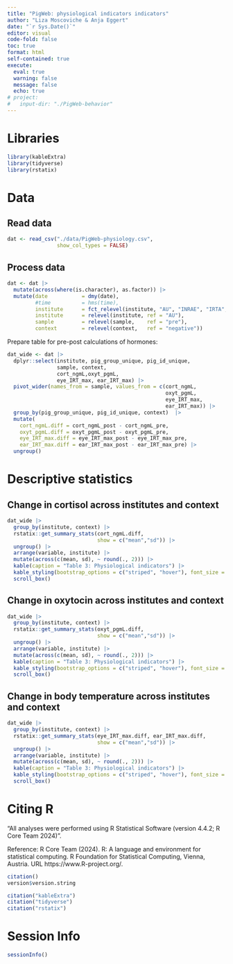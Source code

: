 ```yaml
---
title: "PigWeb: physiological indicators indicators"
author: "Liza Moscoviche & Anja Eggert"
date: "`r Sys.Date()`" 
editor: visual
code-fold: false
toc: true
format: html
self-contained: true
execute:
  eval: true
  warning: false
  message: false
  echo: true
# project:
#   input-dir: "./PigWeb-behavior"
---
```


# Libraries

```r
library(kableExtra)
library(tidyverse)
library(rstatix)
```

# Data

## Read data

```r
dat <- read_csv("./data/PigWeb-physiology.csv",
                show_col_types = FALSE)
```

## Process data

```r
dat <- dat |> 
  mutate(across(where(is.character), as.factor)) |> 
  mutate(date           = dmy(date),
         #time          = hms(time),
         institute      = fct_relevel(institute, "AU", "INRAE", "IRTA", "WUR"),
         institute      = relevel(institute, ref = "AU"),
         sample         = relevel(sample,    ref = "pre"),
         context        = relevel(context,   ref = "negative"))
```

Prepare table for pre-post calculations of hormones:

```r
dat_wide <- dat |> 
  dplyr::select(institute, pig_group_unique, pig_id_unique, 
                sample, context, 
                cort_ngmL,oxyt_pgmL,
                eye_IRT_max, ear_IRT_max) |> 
  pivot_wider(names_from = sample, values_from = c(cort_ngmL,
                                                   oxyt_pgmL,
                                                   eye_IRT_max,
                                                   ear_IRT_max)) |> 
  group_by(pig_group_unique, pig_id_unique, context)  |> 
  mutate(
    cort_ngmL.diff = cort_ngmL_post - cort_ngmL_pre,
    oxyt_pgmL.diff = oxyt_pgmL_post - oxyt_pgmL_pre,
    eye_IRT_max.diff = eye_IRT_max_post - eye_IRT_max_pre,
    ear_IRT_max.diff = ear_IRT_max_post - ear_IRT_max_pre) |> 
  ungroup()
```

# Descriptive statistics

## Change in cortisol across institutes and context

```r
dat_wide |> 
  group_by(institute, context) |> 
  rstatix::get_summary_stats(cort_ngmL.diff,
                             show = c("mean","sd")) |>
  ungroup() |> 
  arrange(variable, institute) |> 
  mutate(across(c(mean, sd), ~ round(., 2))) |> 
  kable(caption = "Table 3: Physiological indicators") |>
  kable_styling(bootstrap_options = c("striped", "hover"), font_size = 10) |> 
  scroll_box()
```

## Change in oxytocin across institutes and context

```r
dat_wide |> 
  group_by(institute, context) |> 
  rstatix::get_summary_stats(oxyt_pgmL.diff,
                             show = c("mean","sd")) |>
  ungroup() |> 
  arrange(variable, institute) |> 
  mutate(across(c(mean, sd), ~ round(., 2))) |> 
  kable(caption = "Table 3: Physiological indicators") |>
  kable_styling(bootstrap_options = c("striped", "hover"), font_size = 10) |> 
  scroll_box()
```

## Change in body temperature across institutes and context

```r
dat_wide |> 
  group_by(institute, context) |> 
  rstatix::get_summary_stats(eye_IRT_max.diff, ear_IRT_max.diff,
                             show = c("mean","sd")) |>
  ungroup() |> 
  arrange(variable, institute) |> 
  mutate(across(c(mean, sd), ~ round(., 2))) |> 
  kable(caption = "Table 3: Physiological indicators") |>
  kable_styling(bootstrap_options = c("striped", "hover"), font_size = 10) |> 
  scroll_box()
```

# Citing R

"All analyses were performed using R Statistical Software (version 4.4.2; R Core Team 2024)".

Reference: R Core Team (2024). R: A language and environment for statistical computing. R Foundation for Statistical Computing, Vienna, Austria. URL https://www.R-project.org/.

```r
citation()
version$version.string
```

```r
citation("kableExtra")
citation("tidyverse")
citation("rstatix")
```

# Session Info

```r
sessionInfo()
```
